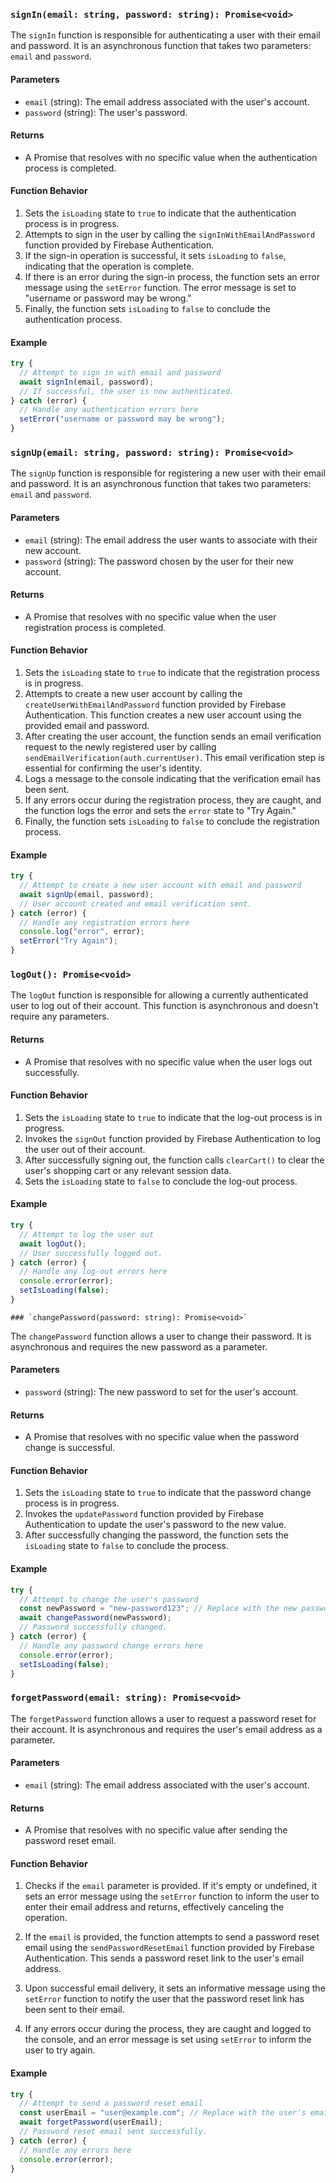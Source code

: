 
<Meta title="Authentication/ Functions " />


### `signIn(email: string, password: string): Promise<void>`

The `signIn` function is responsible for authenticating a user with their email and password. It is an asynchronous function that takes two parameters: `email` and `password`.

#### Parameters
- `email` (string): The email address associated with the user's account.
- `password` (string): The user's password.

#### Returns
- A Promise that resolves with no specific value when the authentication process is completed.

#### Function Behavior
1. Sets the `isLoading` state to `true` to indicate that the authentication process is in progress.
2. Attempts to sign in the user by calling the `signInWithEmailAndPassword` function provided by Firebase Authentication.
3. If the sign-in operation is successful, it sets `isLoading` to `false`, indicating that the operation is complete.
4. If there is an error during the sign-in process, the function sets an error message using the `setError` function. The error message is set to "username or password may be wrong."
5. Finally, the function sets `isLoading` to `false` to conclude the authentication process.

#### Example
```javascript
try {
  // Attempt to sign in with email and password
  await signIn(email, password);
  // If successful, the user is now authenticated.
} catch (error) {
  // Handle any authentication errors here
  setError("username or password may be wrong");
}
```


### `signUp(email: string, password: string): Promise<void>`

The `signUp` function is responsible for registering a new user with their email and password. It is an asynchronous function that takes two parameters: `email` and `password`.

#### Parameters
- `email` (string): The email address the user wants to associate with their new account.
- `password` (string): The password chosen by the user for their new account.

#### Returns
- A Promise that resolves with no specific value when the user registration process is completed.

#### Function Behavior
1. Sets the `isLoading` state to `true` to indicate that the registration process is in progress.
2. Attempts to create a new user account by calling the `createUserWithEmailAndPassword` function provided by Firebase Authentication. This function creates a new user account using the provided email and password.
3. After creating the user account, the function sends an email verification request to the newly registered user by calling `sendEmailVerification(auth.currentUser)`. This email verification step is essential for confirming the user's identity.
4. Logs a message to the console indicating that the verification email has been sent.
5. If any errors occur during the registration process, they are caught, and the function logs the error and sets the `error` state to "Try Again."
6. Finally, the function sets `isLoading` to `false` to conclude the registration process.

#### Example
```javascript
try {
  // Attempt to create a new user account with email and password
  await signUp(email, password);
  // User account created and email verification sent.
} catch (error) {
  // Handle any registration errors here
  console.log("error", error);
  setError("Try Again");
}
```



### `logOut(): Promise<void>`

The `logOut` function is responsible for allowing a currently authenticated user to log out of their account. This function is asynchronous and doesn't require any parameters.

#### Returns
- A Promise that resolves with no specific value when the user logs out successfully.

#### Function Behavior
1. Sets the `isLoading` state to `true` to indicate that the log-out process is in progress.
2. Invokes the `signOut` function provided by Firebase Authentication to log the user out of their account.
3. After successfully signing out, the function calls `clearCart()` to clear the user's shopping cart or any relevant session data.
4. Sets the `isLoading` state to `false` to conclude the log-out process.

#### Example
```javascript
try {
  // Attempt to log the user out
  await logOut();
  // User successfully logged out.
} catch (error) {
  // Handle any log-out errors here
  console.error(error);
  setIsLoading(false);
}
```


    ### `changePassword(password: string): Promise<void>`

The `changePassword` function allows a user to change their password. It is asynchronous and requires the new password as a parameter.

#### Parameters
- `password` (string): The new password to set for the user's account.

#### Returns
- A Promise that resolves with no specific value when the password change is successful.

#### Function Behavior
1. Sets the `isLoading` state to `true` to indicate that the password change process is in progress.
2. Invokes the `updatePassword` function provided by Firebase Authentication to update the user's password to the new value.
3. After successfully changing the password, the function sets the `isLoading` state to `false` to conclude the process.

#### Example
```javascript
try {
  // Attempt to change the user's password
  const newPassword = "new-password123"; // Replace with the new password
  await changePassword(newPassword);
  // Password successfully changed.
} catch (error) {
  // Handle any password change errors here
  console.error(error);
  setIsLoading(false);
}
```

### `forgetPassword(email: string): Promise<void>`

The `forgetPassword` function allows a user to request a password reset for their account. It is asynchronous and requires the user's email address as a parameter.

#### Parameters
- `email` (string): The email address associated with the user's account.

#### Returns
- A Promise that resolves with no specific value after sending the password reset email.

#### Function Behavior
1. Checks if the `email` parameter is provided. If it's empty or undefined, it sets an error message using the `setError` function to inform the user to enter their email address and returns, effectively canceling the operation.

2. If the `email` is provided, the function attempts to send a password reset email using the `sendPasswordResetEmail` function provided by Firebase Authentication. This sends a password reset link to the user's email address.

3. Upon successful email delivery, it sets an informative message using the `setError` function to notify the user that the password reset link has been sent to their email.

4. If any errors occur during the process, they are caught and logged to the console, and an error message is set using `setError` to inform the user to try again.

#### Example
```javascript
try {
  // Attempt to send a password reset email
  const userEmail = "user@example.com"; // Replace with the user's email
  await forgetPassword(userEmail);
  // Password reset email sent successfully.
} catch (error) {
  // Handle any errors here
  console.error(error);
}
```







